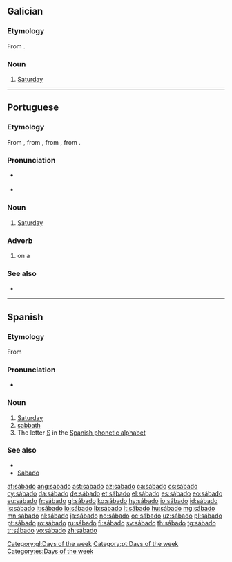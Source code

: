 ==Galician==
{{wikipedia|lang=gl}}

===Etymology===
From {{etyl|la|gl}} {{term|sabbatum|lang=la}}.

===Noun===
{{head|gl|noun|g=m}}

# [[Saturday]]

[[Category:gl:Days of the week]]

----

==Portuguese==

===Etymology===
From {{etyl|roa-opt|pt}} {{term|sabado|lang=roa-opt}}, from {{etyl|EL.|pt}} {{term|sabbatum|lang=la}}, from {{etyl|grc|pt}} {{term|σάββατον||Sabbath|tr=sabbaton|lang=grc}}, from {{etyl|he|pt}} {{term|שַׁבָּת||Sabbath|tr=shabát|lang=he}}.

===Pronunciation===
* {{a|PT}} {{IPA|/ˈsa.βɐ.ðu/|lang=pt}}
* {{hyphenation|sá|ba|do|lang=pt}}

===Noun===
{{pt-noun|m|s}}

# [[Saturday]]

===Adverb===
{{pt-adv|-}}

# on a {{l/en|Saturday}}

===See also===
* {{list:days of the week/pt}}

[[Category:pt:Days of the week]]

----

==Spanish==

===Etymology===
From {{etyl|la|es}} {{term|sabbatum|sabbătum|lang=la}}

===Pronunciation===
* {{IPA|/ˈsabado/|[ˈsaβaðo]|lang=es}}

===Noun===
{{es-noun|m|sábados}}

# [[Saturday]]
# [[sabbath]]
# The letter [[S]] in the [[:Appendix:Spanish phonetic alphabet|Spanish phonetic alphabet]]

===See also===
* {{list:days of the week/es}}
* [[Sabado]]

[[Category:es:Days of the week]]

[[af:sábado]]
[[ang:sábado]]
[[ast:sábado]]
[[az:sábado]]
[[ca:sábado]]
[[cs:sábado]]
[[cy:sábado]]
[[da:sábado]]
[[de:sábado]]
[[et:sábado]]
[[el:sábado]]
[[es:sábado]]
[[eo:sábado]]
[[eu:sábado]]
[[fr:sábado]]
[[gl:sábado]]
[[ko:sábado]]
[[hy:sábado]]
[[io:sábado]]
[[id:sábado]]
[[is:sábado]]
[[it:sábado]]
[[lo:sábado]]
[[lb:sábado]]
[[lt:sábado]]
[[hu:sábado]]
[[mg:sábado]]
[[mn:sábado]]
[[nl:sábado]]
[[ja:sábado]]
[[no:sábado]]
[[oc:sábado]]
[[uz:sábado]]
[[pl:sábado]]
[[pt:sábado]]
[[ro:sábado]]
[[ru:sábado]]
[[fi:sábado]]
[[sv:sábado]]
[[th:sábado]]
[[tg:sábado]]
[[tr:sábado]]
[[vo:sábado]]
[[zh:sábado]]